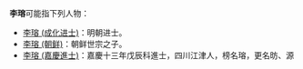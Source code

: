 '''李瑢'''可能指下列人物：
*[[李瑢_(成化进士)|李瑢 (成化进士)]]：明朝进士。
*[[李瑢_(朝鲜)|李瑢 (朝鲜)]]：朝鲜世宗之子。
*[[李瑢_(嘉慶進士)|李瑢 (嘉慶進士)]]：嘉慶十三年戊辰科進士，四川江津人，榜名瑢，更名昉、源
{{消歧义|cat=二字李姓人名消歧义}}